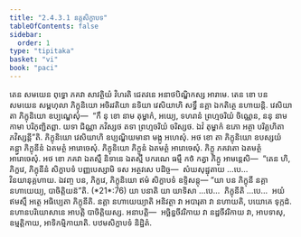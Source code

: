 ```yaml
---
title: "2.4.3.1 នគ្គសិក្ខាបទ"
tableOfContents: false
sidebar:
  order: 1
type: "tipitaka"
basket: "vi"
book: "paci"
---
```



<DynamicBreadcrumb />

<Division number="883" book="paci">

<Paragraph number="2785" book="paci">
តេន សមយេន ពុទ្ធោ ភគវា សាវត្ថិយំ វិហរតិ ជេតវនេ អនាថបិណ្ឌិកស្ស អារាមេ. តេន ខោ បន សមយេន សម្ពហុលា ភិក្ខុនិយោ អចិរវតិយា នទិយា វេសិយាហិ សទ្ធឹ នគ្គា ឯកតិត្ថេ នហាយន្តិ. វេសិយា តា ភិក្ខុនិយោ ឧប្បណ្ឌេសុំ—  “កឹ នុ ខោ នាម តុម្ហាកំ, អយ្យេ, ទហរានំ ព្រហ្មចរិយំ ចិណ្ណេន, ននុ នាម កាមា បរិភុញ្ជិតព្ពា. យទា ជិណ្ណា ភវិស្សថ តទា ព្រហ្មចរិយំ ចរិស្សថ. ឯវំ តុម្ហាកំ ឧភោ អត្ថា បរិគ្គហិតា ភវិស្សន្តី”តិ. ភិក្ខុនិយោ វេសិយាហិ ឧប្បណ្ឌិយមានា មង្កូ អហេសុំ. អថ ខោ តា ភិក្ខុនិយោ ឧបស្សយំ គន្ត្វា ភិក្ខុនីនំ ឯតមត្ថំ អារោចេសុំ. ភិក្ខុនិយោ ភិក្ខូនំ ឯតមត្ថំ អារោចេសុំ. ភិក្ខូ ភគវតោ ឯតមត្ថំ អារោចេសុំ. អថ ខោ ភគវា ឯតស្មឹ និទានេ ឯតស្មឹ បករណេ ធម្មឹ កថំ កត្វា ភិក្ខូ អាមន្តេសិ—  “តេន ហិ, ភិក្ខវេ, ភិក្ខុនីនំ សិក្ខាបទំ បញ្ញបេស្សាមិ ទស អត្ថវសេ បដិច្ច—  សំឃសុដ្ឋុតាយ …បេ…  វិនយានុគ្គហាយ. ឯវញ្ច បន, ភិក្ខវេ, ភិក្ខុនិយោ ឥមំ សិក្ខាបទំ ឧទ្ទិសន្តុ—
</Paragraph>

</Division>
<Division number="884" book="paci">

<Paragraph number="2786" book="paci">
<Emphasis>“យា បន ភិក្ខុនី នគ្គា នហាយេយ្យ, បាចិត្តិយន៑”</Emphasis>តិ. (*21*:<Emphasis>76</Emphasis>)
</Paragraph>

</Division>
<Division number="885" book="paci">

<Paragraph number="2787" book="paci">
<Emphasis>យា បនា</Emphasis>តិ យា យាទិសា …បេ…  <Emphasis>ភិក្ខុនី</Emphasis>តិ …បេ…  អយំ ឥមស្មឹ អត្ថេ អធិប្បេតា ភិក្ខុនីតិ.
</Paragraph>

<Paragraph number="2788" book="paci">
<Emphasis>នគ្គា នហាយេយ្យា</Emphasis>តិ អនិវត្ថា វា អបារុតា វា នហាយតិ, បយោគេ ទុក្កដំ. នហានបរិយោសានេ អាបត្តិ បាចិត្តិយស្ស.
</Paragraph>

</Division>
<Division number="886" book="paci">

<Paragraph number="2789" book="paci">
អនាបត្តិ—  អច្ឆិន្នចីវរិកាយ វា នដ្ឋចីវរិកាយ វា, អាបទាសុ, ឧម្មត្តិកាយ, អាទិកម្មិកាយាតិ.

</Paragraph>
</Division>

<Paragraph number="2790" type="center" book="paci">
បឋមសិក្ខាបទំ និដ្ឋិតំ.
</Paragraph>